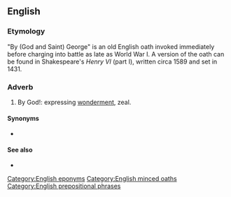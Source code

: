 ==English==

===Etymology===

"By (God and Saint) George" is an old English oath invoked immediately before charging into battle as late as World War I. A version of the oath can be found in Shakespeare's ''Henry VI'' (part I), written circa 1589 and set in 1431.

===Adverb===
{{en-adv|-}}

# {{lb|en|euphemistic}} By God!: expressing [[wonderment]], zeal.

====Synonyms====
* {{seeSynonyms|wow}}

====See also====
* {{l|en|minced oath}}

[[Category:English eponyms]]
[[Category:English minced oaths]]
[[Category:English prepositional phrases]]